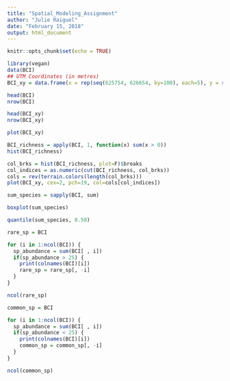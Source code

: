 ```yaml
---
title: "Spatial_Modeling_Assignment"
author: "Julie Raiguel"
date: "February 15, 2018"
output: html_document
---
```


```r
knitr::opts_chunk$set(echo = TRUE)
```

```r
library(vegan)
data(BCI)
## UTM Coordinates (in metres)
BCI_xy = data.frame(x = rep(seq(625754, 626654, by=100), each=5), y = rep(seq(1011569,  1011969, by=100), len=50))
```

```r
head(BCI)
nrow(BCI)

head(BCI_xy)
nrow(BCI_xy)
```

```r
plot(BCI_xy)
```

```r
BCI_richness = apply(BCI, 1, function(x) sum(x > 0))
hist(BCI_richness)
```

```r
col_brks = hist(BCI_richness, plot=F)$breaks
col_indices = as.numeric(cut(BCI_richness, col_brks))
cols = rev(terrain.colors(length(col_brks)))
plot(BCI_xy, cex=2, pch=19, col=cols[col_indices])
```

```r
sum_species = sapply(BCI, sum)

boxplot(sum_species)

quantile(sum_species, 0.50)

```


```r
rare_sp = BCI

for (i in 1:ncol(BCI)) {
  sp_abundance = sum(BCI[ , i])
  if(sp_abundance > 25) {
    print(colnames(BCI)[i])
    rare_sp = rare_sp[, -i]
  }
}  

ncol(rare_sp)


```

```r
common_sp = BCI

for (i in 1:ncol(BCI)) {
  sp_abundance = sum(BCI[ , i])
  if(sp_abundance < 25) {
    print(colnames(BCI)[i])
    common_sp = common_sp[, -i]
  }
}  

ncol(common_sp)
```

